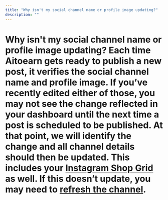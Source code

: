 ```yaml
---
title: "Why isn't my social channel name or profile image updating?"
description: ""
---
```


<UpdatedAt />


# Why isn't my social channel name or profile image updating? Each time Aitoearn gets ready to publish a new post, it verifies the social channel name and profile image. If you’ve recently edited either of those, you may not see the change reflected in your dashboard until the next time a post is scheduled to be published. At that point, we will identify the change and all channel details should then be updated. This includes your [Instagram Shop Grid](https://aitoearn.helpscoutdocs.com/article/590-instagram-shop-grid) as well. If this doesn’t update, you may need to [refresh the channel](https://support.aitoearn.com//support.aitoearn.com/article/573-refreshing-a-channel-in-aitoearn).
